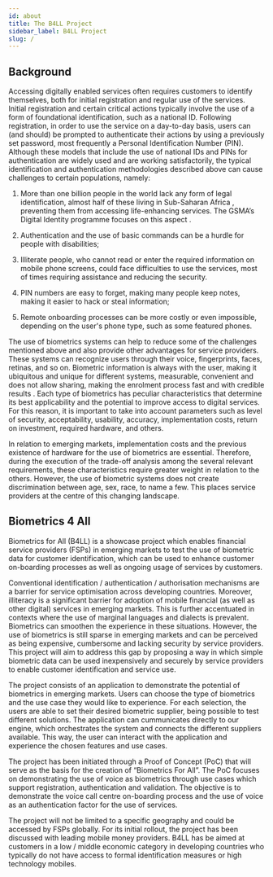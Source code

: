 ```yaml
---
id: about
title: The B4LL Project
sidebar_label: B4LL Project
slug: /
---
```


##  Background

Accessing digitally enabled services often requires customers to identify themselves, both for initial registration and regular use of the services. Initial registration and certain critical actions typically involve the use of a form of foundational identification, such as a national ID. Following registration, in order to use the service on a day-to-day basis, users can (and should) be prompted to authenticate their actions by using a previously set password, most frequently a Personal Identification Number (PIN). Although these models that include the use of national IDs and PINs for authentication are widely used and are working satisfactorily, the typical identification and authentication methodologies described above can cause challenges to certain populations, namely:

1.	More than one billion people in the world lack any form of legal identification, almost half of these living in Sub-Saharan Africa , preventing them from accessing life-enhancing services. The GSMA’s Digital Identity programme focuses on this aspect . 

2.	Authentication and the use of basic commands can be a hurdle for people with disabilities;

3.	Illiterate people, who cannot read or enter the required information on mobile phone screens, could face difficulties to use the services, most of times requiring assistance and reducing the security. 

4.	PIN numbers are easy to forget, making many people keep notes, making it easier to hack or steal information;

5.	Remote onboarding processes can be more costly or even impossible, depending on the user's phone type, such as some featured phones.

The use of biometrics systems can help to reduce some of the challenges mentioned above and also provide other advantages for service providers. These systems can recognize users through their voice, fingerprints, faces, retinas, and so on. Biometric information is always with the user, making it ubiquitous and unique for different systems, measurable, convenient and does not allow sharing, making the enrolment process fast and with credible results . Each type of biometrics has peculiar characteristics that determine its best applicability and the potential to improve access to digital services. For this reason, it is important to take into account parameters such as level of security, acceptability, usability, accuracy, implementation costs, return on investment, required hardware, and others.

In relation to emerging markets, implementation costs and the previous existence of hardware for the use of biometrics are essential. Therefore, during the execution of the trade-off analysis among the several relevant requirements, these characteristics require greater weight in relation to the others. However, the use of biometric systems does not create discrimination between age, sex, race, to name a few. This places service providers at the centre of this changing landscape. 

## Biometrics 4 All

Biometrics for All (B4LL) is a showcase project which enables financial service providers (FSPs) in emerging markets to test the use of biometric data for customer identification, which can be used to enhance customer on-boarding processes as well as ongoing usage of services by customers.

Conventional identification / authentication / authorisation mechanisms are a barrier for service optimisation across developing countries. Moreover, illiteracy is a significant barrier for adoption of mobile financial (as well as other digital) services in emerging markets. This is further accentuated in contexts where the use of marginal languages and dialects is prevalent. Biometrics can smoothen the experience in these situations. However, the use of biometrics is still sparse in emerging markets and can be perceived as being expensive, cumbersome and lacking security by service providers. This project will aim to address this gap by proposing a way in which simple biometric data can be used inexpensively and securely by service providers to enable customer identification and service use. 

The project consists of an application to demonstrate the potential of biometrics in emerging markets. Users can choose the type of biometrics and the use case they would like to experience. For each selection, the users are able to set their desired biometric supplier, being possible to test different solutions. The application can cummunicates directly to our engine, which orchestrates the system and connects the different suppliers available. This way, the user can interact with the application and experience the chosen features and use cases. 

The project has been initiated through a Proof of Concept (PoC) that will serve as the basis for the creation of “Biometrics For All”. The PoC focuses on demonstrating the use of voice as biometrics through use cases which support registration, authentication and validation. The objective is to demonstrate the voice call centre on-boarding process and the use of voice as an authentication factor for the use of services. 

The project will not be limited to a specific geography and could be accessed by FSPs globally. For its initial rollout, the project has been discussed with leading mobile money providers. B4LL has be aimed at customers in a low / middle economic category in developing countries who typically do not have access to formal identification measures or high technology mobiles. 
